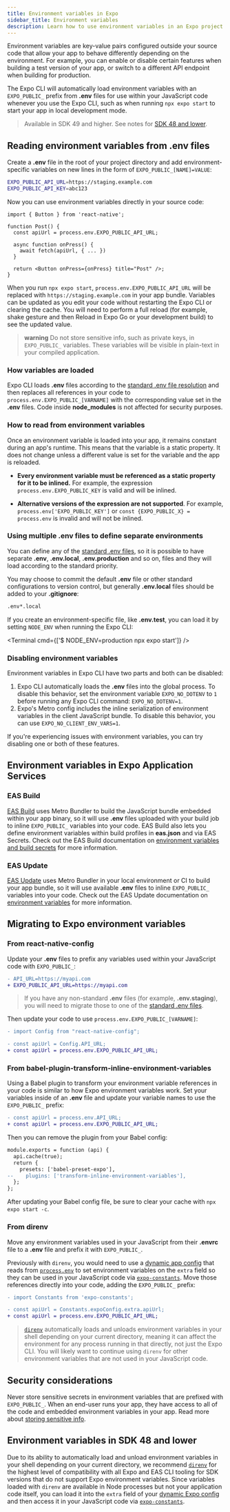 ```yaml
---
title: Environment variables in Expo
sidebar_title: Environment variables
description: Learn how to use environment variables in an Expo project.
---
```



Environment variables are key-value pairs configured outside your source code that allow your app to behave differently depending on the environment. For example, you can enable or disable certain features when building a test version of your app, or switch to a different API endpoint when building for production.

The Expo CLI will automatically load environment variables with an `EXPO_PUBLIC_` prefix from **.env** files for use within your JavaScript code whenever you use the Expo CLI, such as when running `npx expo start` to start your app in local development mode.

> Available in SDK 49 and higher. See notes for [SDK 48 and lower](#environment-variables-in-sdk-48-and-lower).

## Reading environment variables from .env files

Create a **.env** file in the root of your project directory and add environment-specific variables on new lines in the form of `EXPO_PUBLIC_[NAME]=VALUE`:

```bash .env
EXPO_PUBLIC_API_URL=https://staging.example.com
EXPO_PUBLIC_API_KEY=abc123
```

Now you can use environment variables directly in your source code:

```tsx
import { Button } from 'react-native';

function Post() {
  const apiUrl = process.env.EXPO_PUBLIC_API_URL;

  async function onPress() {
    await fetch(apiUrl, { ... })
  }

  return <Button onPress={onPress} title="Post" />;
}
```

When you run `npx expo start`, `process.env.EXPO_PUBLIC_API_URL` will be replaced with `https://staging.example.com` in your app bundle. Variables can be updated as you edit your code without restarting the Expo CLI or clearing the cache. You will need to perform a full reload (for example, shake gesture and then Reload in Expo Go or your development build) to see the updated value.

> **warning** Do not store sensitive info, such as private keys, in `EXPO_PUBLIC_` variables. These variables will be visible in plain-text in your compiled application.

### How variables are loaded

Expo CLI loads **.env** files according to the [standard .env file resolution](https://github.com/bkeepers/dotenv/blob/c6e583a/README.md#what-other-env-files-can-i-use) and then replaces all references in your code to `process.env.EXPO_PUBLIC_[VARNAME]` with the corresponding value set in the **.env** files. Code inside **node_modules** is not affected for security purposes.

### How to read from environment variables

Once an environment variable is loaded into your app, it remains constant during an app's runtime. This means that the variable is a static property. It does not change unless a different value is set for the variable and the app is reloaded.

- <YesIcon small /> **Every environment variable must be referenced as a static property for it to be
  inlined.** For example, the expression `process.env.EXPO_PUBLIC_KEY` is valid and will be inlined.

- <NoIcon small /> **Alternative versions of the expression are not supported**. For example, `process.env['EXPO_PUBLIC_KEY']`
  or `const {EXPO_PUBLIC_X} = process.env` is invalid and will not be inlined.

### Using multiple .env files to define separate environments

You can define any of the [standard .env files](https://github.com/bkeepers/dotenv/blob/c6e583a/README.md#what-other-env-files-can-i-use), so it is possible to have separate **.env**, **.env.local**, **.env.production** and so on, files and they will load according to the standard priority.

You may choose to commit the default **.env** file or other standard configurations to version control, but generally **.env.local** files should be added to your **.gitignore**:

```bash .gitignore
.env*.local
```

If you create an environment-specific file, like **.env.test**, you can load it by setting `NODE_ENV` when running the Expo CLI:

<Terminal cmd={['$ NODE_ENV=production npx expo start']} />

### Disabling environment variables

Environment variables in Expo CLI have two parts and both can be disabled:

1. Expo CLI automatically loads the **.env** files into the global process. To disable this behavior, set the environment variable `EXPO_NO_DOTENV` to `1` before running any Expo CLI command: `EXPO_NO_DOTENV=1`.
2. Expo's Metro config includes the inline serialization of environment variables in the client JavaScript bundle. To disable this behavior, you can use `EXPO_NO_CLIENT_ENV_VARS=1`.

If you're experiencing issues with environment variables, you can try disabling one or both of these features.

## Environment variables in Expo Application Services

### EAS Build

[EAS Build](/build/introduction/) uses Metro Bundler to build the JavaScript bundle embedded within your app binary, so it will use **.env** files uploaded with your build job to inline `EXPO_PUBLIC_` variables into your code. EAS Build also lets you define environment variables within build profiles in **eas.json** and via EAS Secrets. Check out the EAS Build documentation on [environment variables and build secrets](/build-reference/variables.mdx) for more information.

### EAS Update

[EAS Update](/eas-update/introduction) uses Metro Bundler in your local environment or CI to build your app bundle, so it will use available **.env** files to inline `EXPO_PUBLIC_` variables into your code. Check out the EAS Update documentation on [environment variables](/eas-update/environment-variables/) for more information.

## Migrating to Expo environment variables

### From react-native-config

Update your **.env** files to prefix any variables used within your JavaScript code with `EXPO_PUBLIC_`:

```diff .env
- API_URL=https://myapi.com
+ EXPO_PUBLIC_API_URL=https://myapi.com
```

> If you have any non-standard **.env** files (for example, **.env.staging**), you will need to migrate those to one of the [standard .env files](https://github.com/bkeepers/dotenv/blob/c6e583a/README.md#what-other-env-files-can-i-use).

Then update your code to use `process.env.EXPO_PUBLIC_[VARNAME]`:

```diff
- import Config from "react-native-config";

- const apiUrl = Config.API_URL;
+ const apiUrl = process.env.EXPO_PUBLIC_API_URL;
```

### From babel-plugin-transform-inline-environment-variables

Using a Babel plugin to transform your environment variable references in your code is similar to how Expo environment variables work. Set your variables inside of an **.env** file and update your variable names to use the `EXPO_PUBLIC_` prefix:

```diff
- const apiUrl = process.env.API_URL;
+ const apiUrl = process.env.EXPO_PUBLIC_API_URL;
```

Then you can remove the plugin from your Babel config:

```diff babel.config.js
module.exports = function (api) {
  api.cache(true);
  return {
    presets: ['babel-preset-expo'],
--    plugins: ['transform-inline-environment-variables'],
  };
};
```

After updating your Babel config file, be sure to clear your cache with `npx expo start -c`.

### From direnv

Move any environment variables used in your JavaScript from their **.envrc** file to a **.env** file and prefix it with `EXPO_PUBLIC_`.

Previously with `direnv`, you would need to use a [dynamic app config](/versions/latest/config/app/#app-config) that reads from [`process.env`](https://nodejs.org/dist/latest/docs/api/process.html#process_process_env) to set environment variables on the `extra` field so they can be used in your JavaScript code via [`expo-constants`](/versions/latest/sdk/constants). Move those references directly into your code, adding the `EXPO_PUBLIC_` prefix:

```diff
- import Constants from 'expo-constants';

- const apiUrl = Constants.expoConfig.extra.apiUrl;
+ const apiUrl = process.env.EXPO_PUBLIC_API_URL;
```

> [`direnv`](https://direnv.net/) automatically loads and unloads environment variables in your shell depending on your current directory, meaning it can affect the environment for any process running in that directly, not just the Expo CLI. You will likely want to continue using `direnv` for other environment variables that are not used in your JavaScript code.

## Security considerations

Never store sensitive secrets in environment variables that are prefixed with `EXPO_PUBLIC_`. When an end-user runs your app, they have access to all of the code and embedded environment variables in your app. Read more about [storing sensitive info](https://reactnative.dev/docs/security#storing-sensitive-info).

## Environment variables in SDK 48 and lower

Due to its ability to automatically load and unload environment variables in your shell depending on your current directory, we recommend [`direnv`](https://direnv.net/) for the highest level of compatibility with all Expo and EAS CLI tooling for SDK versions that do not support Expo environment variables. Since variables loaded with `direnv` are available in Node processes but not your application code itself, you can load it into the `extra` field of your [dynamic Expo config](/versions/latest/config/app/#app-config) and then access it in your JavaScript code via [`expo-constants`](/versions/latest/sdk/constants).
